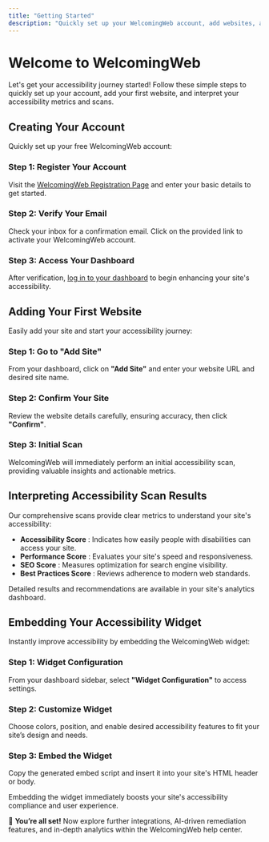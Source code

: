 ```yaml
---
title: "Getting Started"
description: "Quickly set up your WelcomingWeb account, add websites, and understand accessibility metrics and scans."
---
```



# Welcome to WelcomingWeb

Let's get your accessibility journey started! Follow these simple steps to quickly set up your account, add your first website, and interpret your accessibility metrics and scans.

## Creating Your Account

Quickly set up your free WelcomingWeb account:

<Steps>

### Step 1: Register Your Account

Visit the [WelcomingWeb Registration Page](https://app.welcomingweb.com/register) and enter your basic details to get started.

### Step 2: Verify Your Email

Check your inbox for a confirmation email. Click on the provided link to activate your WelcomingWeb account.

### Step 3: Access Your Dashboard

After verification, [log in to your dashboard](https://app.welcomingweb.com/login) to begin enhancing your site's accessibility.

</Steps>

## Adding Your First Website

Easily add your site and start your accessibility journey:

<Steps>

### Step 1: Go to "Add Site"

From your dashboard, click on **"Add Site"** and enter your website URL and desired site name.

### Step 2: Confirm Your Site

Review the website details carefully, ensuring accuracy, then click **"Confirm"**.

### Step 3: Initial Scan

WelcomingWeb will immediately perform an initial accessibility scan, providing valuable insights and actionable metrics.

</Steps>

## Interpreting Accessibility Scan Results

Our comprehensive scans provide clear metrics to understand your site's accessibility:

- **Accessibility Score** : Indicates how easily people with disabilities can access your site.
- **Performance Score** : Evaluates your site's speed and responsiveness.
- **SEO Score** : Measures optimization for search engine visibility.
- **Best Practices Score** : Reviews adherence to modern web standards.

<Callout type="info">
Detailed results and recommendations are available in your site's analytics dashboard.
</Callout>

## Embedding Your Accessibility Widget

Instantly improve accessibility by embedding the WelcomingWeb widget:

<Steps>

### Step 1: Widget Configuration

From your dashboard sidebar, select **"Widget Configuration"** to access settings.

### Step 2: Customize Widget

Choose colors, position, and enable desired accessibility features to fit your site’s design and needs.

### Step 3: Embed the Widget

Copy the generated embed script and insert it into your site's HTML header or body.

</Steps>

<Callout type="important">
Embedding the widget immediately boosts your site's accessibility compliance and user experience.
</Callout>

🎉 **You’re all set!** Now explore further integrations, AI-driven remediation features, and in-depth analytics within the WelcomingWeb help center.
